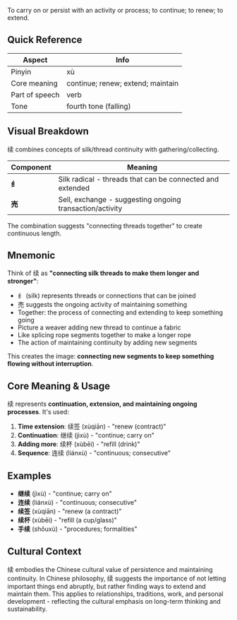 To carry on or persist with an activity or process; to continue; to renew; to extend.

## Quick Reference

| Aspect         | Info                              |
| -------------- | --------------------------------- |
| Pinyin         | xù                                |
| Core meaning   | continue; renew; extend; maintain |
| Part of speech | verb                              |
| Tone           | fourth tone (falling)             |

## Visual Breakdown

续 combines concepts of silk/thread continuity with gathering/collecting.

| Component | Meaning                                                      |
| --------- | ------------------------------------------------------------ |
| **纟**    | Silk radical - threads that can be connected and extended   |
| **売**    | Sell, exchange - suggesting ongoing transaction/activity    |

The combination suggests "connecting threads together" to create continuous length.

## Mnemonic

Think of 续 as **"connecting silk threads to make them longer and stronger"**:

- 纟 (silk) represents threads or connections that can be joined
- 売 suggests the ongoing activity of maintaining something
- Together: the process of connecting and extending to keep something going
- Picture a weaver adding new thread to continue a fabric
- Like splicing rope segments together to make a longer rope
- The action of maintaining continuity by adding new segments

This creates the image: **connecting new segments to keep something flowing without interruption**.

## Core Meaning & Usage

续 represents **continuation, extension, and maintaining ongoing processes**. It's used:

1. **Time extension**: 续签 (xùqiān) - "renew (contract)"
2. **Continuation**: 继续 (jìxù) - "continue; carry on"
3. **Adding more**: 续杯 (xùbēi) - "refill (drink)"
4. **Sequence**: 连续 (liánxù) - "continuous; consecutive"

## Examples

- **继续** (jìxù) - "continue; carry on"
- **连续** (liánxù) - "continuous; consecutive"
- **续签** (xùqiān) - "renew (a contract)"
- **续杯** (xùbēi) - "refill (a cup/glass)"
- **手续** (shǒuxù) - "procedures; formalities"

## Cultural Context

续 embodies the Chinese cultural value of persistence and maintaining continuity. In Chinese philosophy, 续 suggests the importance of not letting important things end abruptly, but rather finding ways to extend and maintain them. This applies to relationships, traditions, work, and personal development - reflecting the cultural emphasis on long-term thinking and sustainability.
